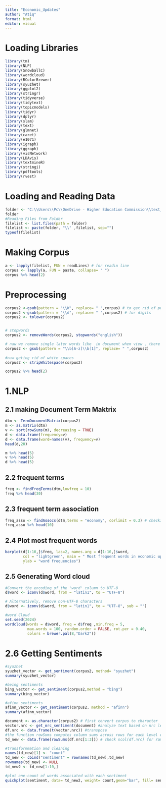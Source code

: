 ```yaml
---
title: "Economic_Updates"
author: "Atiq"
format: html
editor: visual
---
```


# Loading Libraries

```r
library(tm)
library(NLP)
library(SnowballC)
library(wordcloud)
library(RColorBrewer)
library(syuzhet)
library(ggplot2)
library(stringr)
library(tidyverse)
library(tidytext)
library(topicmodels)
library(tidyr)
library(dplyr)
library(slam)
library(text)
library(glmnet)
library(caret)
library(e1071)
library(igraph)
library(ggraph)
library(visNetwork)
library(LDAvis)
library(textmineR)
library(stringi)
library(pdftools)
library(rvest)
```

# Loading and Reading Data

```r
folder <- "C:\\Users\\Pc\\OneDrive - Higher Education Commission\\text_data_analysis\\economic_updates_2023_24"
folder
#Reading Files from Folder
filelist <- list.files(path = folder)
filelist <- paste(folder, "\\" ,filelist, sep="")
typeof(filelist)
```

# Making Corpus

```r
a <- lapply(filelist, FUN = readLines) # for readin line 
corpus <- lapply(a, FUN = paste, collapse= " ")
corpus %>% head(2)
```

# Preprocessing

```r
corpus2 <-gsub(pattern = "\\W", replace= " ",corpus) # to get rid of puntuations ,dots ets
corpus2 <-gsub(pattern = "\\d", replace= " ",corpus2) # for digits
corpus2 <- tolower(corpus2)


# stopwords
corpus2 <- removeWords(corpus2, stopwords("english"))

# naw we remove single later words like  in document when view , there is alot of c d like words
corpus2 <- gsub(pattern = "\\b[A-z]\\b[1]", replace= " ",corpus2)
 
#naw geting rid of white spaces
corpus2 <- stripWhitespace(corpus2)
```

```r
corpus2 %>% head(2)
```

# 1.NLP

## 2.1 making Document Term Maktrix

```r
dtm <- TermDocumentMatrix(corpus2)
m <- as.matrix(dtm)
v <- sort(rowSums(m), decreasing = TRUE)
d <- data.frame(frequency=v)
d <- data.frame(word=names(v), frequency=v)
head(d,20)
```

```r
m %>% head(5)
v %>% head(5)
d %>% head(5)
```

## 2.2 frequent terms

```r
freq <- findFreqTerms(dtm,lowfreq = 10)
freq %>% head(30)
```

## 2.3 frequent term association

```r
freq_asso <- findAssocs(dtm,terms = "economy", corlimit = 0.3) # checking for each distric
freq_asso %>% head(10)
```

## 2.4 Plot most frequent words

```r
barplot(d[1:10,]$freq, las=2, names.arg = d[1:10,]$word,
        col = "lightgreen", main = " Most frequent words in economic update document",
        ylab = "word frequencies")
```

## 2.5 Generating Word cloud

```r
#Convert the encoding of the 'word' column to UTF-8
d$word <- iconv(d$word, from = "latin1", to = "UTF-8")

# Alternatively, remove non-UTF-8 characters
d$word <- iconv(d$word, from = "latin1", to = "UTF-8", sub = "")

#word Cloud
set.seed(2024)
wordcloud(words = d$word, freq = d$freq ,min.freq = 5,
          max.words = 100, random.order = FALSE, rot.per = 0.40,
          colors = brewer.pal(8,"Dark2"))
```

# 2.6 Getting Sentiments

```r
#syuzhet 
syuzhet_vector <- get_sentiment(corpus2, method= "syuzhet") 
summary(syuzhet_vector)
```

```r
#being sentiments
bing_vector <- get_sentiment(corpus2,method = "bing")
summary(bing_vector)
```

```r
#afinn sentiments
afinn_vector <- get_sentiment(corpus2, method = "afinn")
summary(afinn_vector)
```

```r
document <- as.character(corpus2) # first convert corpus to character
vector.nrc <- get_nrc_sentiment(document) #analyze text based on nrc lexicon
df.nrc <- data.frame(t(vector.nrc)) #transpose
#the function rowSums computes column sums across rows for each level of grouping.
td_new <- data.frame(rowSums(df.nrc[1:3])) # check ncol(df.nrc) for ramge 

#transformmation and cleaning
names(td_new)[1] <- "count"
td_new <- cbind("sentiment" = rownames(td_new),td_new)
rownames(td_new) <- NULL
td_new2 <- td_new[1:10,]

#plot one-count of words associated with each sentiment
quickplot(sentiment, data= td_new2, weight= count,geom="bar", fill= sentiment,ylab = "count") + ggtitle("economic montly outlook  sentiments")
```
